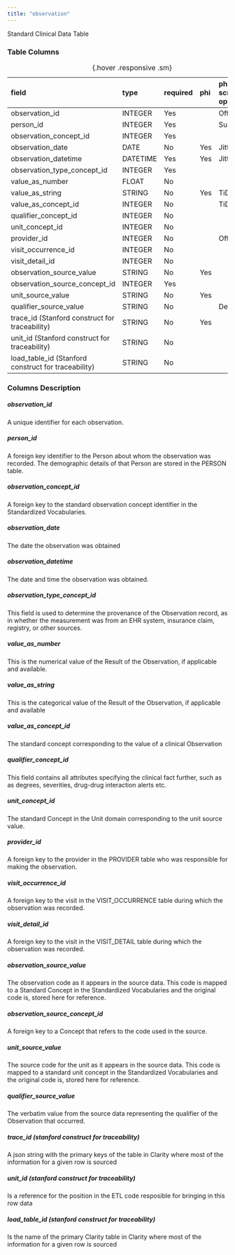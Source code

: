 ```yaml
---
title: "observation"
---
```


Standard Clinical Data Table

### Table Columns

| field                                               | type     | required   | phi   | phi scrubbing operation   |
|:----------------------------------------------------|:---------|:-----------|:------|:--------------------------|
| observation_id                                      | INTEGER  | Yes        |       | Offset                    |
| person_id                                           | INTEGER  | Yes        |       | Sub                       |
| observation_concept_id                              | INTEGER  | Yes        |       |                        |
| observation_date                                    | DATE     | No         | Yes   | Jitt                      |
| observation_datetime                                | DATETIME | Yes        | Yes   | Jitt                      |
| observation_type_concept_id                         | INTEGER  | Yes        |       |                        |
| value_as_number                                     | FLOAT    | No         |       |                        |
| value_as_string                                     | STRING   | No         | Yes   | TiDE                      |
| value_as_concept_id                                 | INTEGER  | No         |       | TiDE                      |
| qualifier_concept_id                                | INTEGER  | No         |       |                        |
| unit_concept_id                                     | INTEGER  | No         |       |                        |
| provider_id                                         | INTEGER  | No         |       | Offset                    |
| visit_occurrence_id                                 | INTEGER  | No         |       |                        |
| visit_detail_id                                     | INTEGER  | No         |       |                        |
| observation_source_value                            | STRING   | No         | Yes   |                        |
| observation_source_concept_id                       | INTEGER  | Yes        |       |                        |
| unit_source_value                                   | STRING   | No         | Yes   |                        |
| qualifier_source_value                              | STRING   | No         |       | Del                       |
| trace_id (Stanford construct for traceability)      | STRING   | No         | Yes   |                        |
| unit_id (Stanford construct for traceability)       | STRING   | No         |       |                        |
| load_table_id (Stanford construct for traceability) | STRING   | No         |       |                        |

:  {.hover .responsive .sm}

### Columns Description


##### observation_id

A unique identifier for each observation.

##### person_id

A foreign key identifier to the Person about whom the observation was recorded. The demographic details of that Person are stored in the PERSON table.

##### observation_concept_id

A foreign key to the standard observation concept identifier in the Standardized Vocabularies.

##### observation_date

The date the observation was obtained

##### observation_datetime

The date and time the observation was obtained.

##### observation_type_concept_id

This field is used to determine the provenance of the Observation record, as in whether the measurement was from an EHR system, insurance claim, registry, or other sources.

##### value_as_number

This is the numerical value of the Result of the Observation, if applicable and available. 

##### value_as_string

This is the categorical value of the Result of the Observation, if applicable and available

##### value_as_concept_id

The standard concept corresponding to the value of a clinical Observation

##### qualifier_concept_id

This field contains all attributes specifying the clinical fact further, such as as degrees, severities, drug-drug interaction alerts etc.

##### unit_concept_id

The standard Concept in the Unit domain corresponding to the unit source value.

##### provider_id

A foreign key to the provider in the PROVIDER table who was responsible for making the observation.

##### visit_occurrence_id

A foreign key to the visit in the VISIT_OCCURRENCE table during which the observation was recorded.

##### visit_detail_id

A foreign key to the visit in the VISIT_DETAIL table during which the observation was recorded.

##### observation_source_value

The observation code as it appears in the source data. This code is mapped to a Standard Concept in the Standardized Vocabularies and the original code is, stored here for reference.

##### observation_source_concept_id

A foreign key to a Concept that refers to the code used in the source.

##### unit_source_value

The source code for the unit as it appears in the source data. This code is mapped to a standard unit concept in the Standardized Vocabularies and the original code is, stored here for reference.

##### qualifier_source_value

The verbatim value from the source data representing the qualifier of the Observation that occurred.

##### trace_id (stanford construct for traceability) 

A json string with the primary keys of the table in Clarity where most of the information for a given row is sourced

##### unit_id (stanford construct for traceability) 

Is a reference for the position in the ETL code resposible for bringing in this row data

##### load_table_id (stanford construct for traceability) 

Is the name of the primary Clarity table in Clarity where most of the information for a given row is sourced
